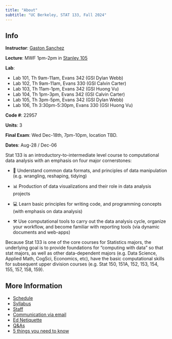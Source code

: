 ```yaml
---
title: "About"
subtitle: "UC Berkeley, STAT 133, Fall 2024"
---
```


::: {.callout-note title="Announcement"}
## Info
__Instructor__: <a href='https://www.gastonsanchez.com' target='_blank'>Gaston Sanchez</a>

__Lecture__: MWF 1pm-2pm in [Stanley 105](https://www.berkeley.edu/map/?stanley)

__Lab__:

- Lab 101, Th 9am-11am, Evans 342 (GSI Dylan Webb)
- Lab 102, Th 9am-11am, Evans 330 (GSI Calvin Carter)
- Lab 103, Th 11am-1pm, Evans 342 (GSI Huong Vu)
- Lab 104, Th 1pm-3pm, Evans 342 (GSI Calvin Carter)
- Lab 105, Th 3pm-5pm, Evans 342 (GSI Dylan Webb)
- Lab 106, Th 3:30pm-5:30pm, Evans 330 (GSI Huong Vu)


__Code #__: 22957

__Units__: 3

__Final Exam__: Wed Dec-18th, 7pm-10pm, location TBD.

__Dates__: Aug-28 / Dec-06
:::


Stat 133 is an introductory-to-intermediate level course to computational data analysis with an emphasis on four major cornerstones:

- 🔢  Understand common data formats, and principles of data manipulation (e.g. wrangling, reshaping, tidying)

- 📊  Production of data visualizations and their role in data analysis projects

- 💻  Learn basic principles for writing code, and programming concepts (with emphasis on data analysis)

- ⚒️  Use computational tools to carry out the data analysis cycle, organize your workflow, and become familiar with reporting tools (via dynamic documents and web-apps)

Because Stat 133 is one of the core courses for Statistics majors, the underlying goal is to provide foundations for "computing with data" so that stat majors, as well as other data-dependent majors (e.g. Data Science, Applied Math, CogSci, Economics, etc), have the basic computational skills for subsequent upper division courses (e.g. Stat 150, 151A, 152, 153, 154, 155, 157, 158, 159).


## More Information

- [Schedule](.)
- [Syllabus](./syllabus.html)
- [Staff](./staff.html)
- [Communication via email](./email.html)
- [Ed Netiquette](./ed-netiquette.html)
- [Q&As](./faqs.html)
- [5 things you need to know](./five-things.html)


